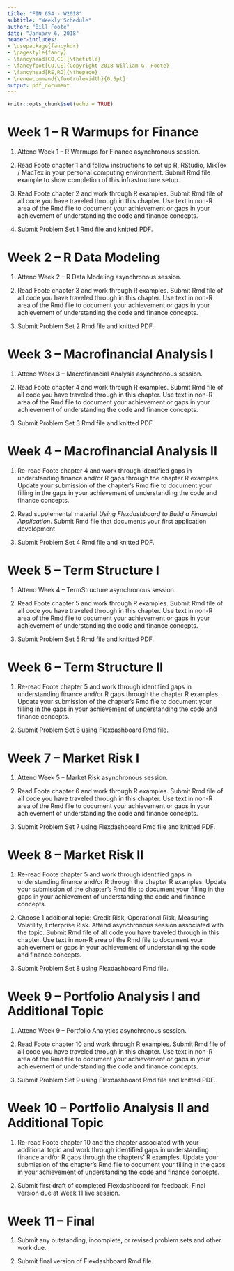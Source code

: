 ```yaml
---
title: "FIN 654 - W2018"
subtitle: "Weekly Schedule"
author: "Bill Foote"
date: "January 6, 2018"
header-includes:
- \usepackage{fancyhdr}
- \pagestyle{fancy}
- \fancyhead[CO,CE]{\thetitle}
- \fancyfoot[CO,CE]{Copyright 2018 William G. Foote}
- \fancyhead[RE,RO]{\thepage}
- \renewcommand{\footrulewidth}{0.5pt}
output: pdf_document
---
```


```r
knitr::opts_chunk$set(echo = TRUE)
```

# Week 1 – R Warmups for Finance

1.	Attend Week 1 – R Warmups for Finance asynchronous session.

2.	Read Foote chapter 1 and follow instructions to set up R, RStudio, MikTex / MacTex in your personal computing environment. Submit Rmd file example to show completion of this infrastructure setup.

3.	Read Foote chapter 2 and work through R examples. Submit Rmd file of all code you have traveled through in this chapter. Use text in non-R area of the Rmd file to document your achievement or gaps in your achievement of understanding the code and finance concepts.

4.	Submit Problem Set 1 Rmd file and knitted PDF.

# Week 2 – R Data Modeling

1.	Attend Week 2 – R Data Modeling asynchronous session.

2.	Read Foote chapter 3 and work through R examples. Submit Rmd file of all code you have traveled through in this chapter. Use text in non-R area of the Rmd file to document your achievement or gaps in your achievement of understanding the code and finance concepts.

3.	Submit Problem Set 2 Rmd file and knitted PDF.

# Week 3 – Macrofinancial Analysis I

1.	Attend Week 3 –  Macrofinancial Analysis asynchronous session.

2.	Read Foote chapter 4 and work through R examples. Submit Rmd file of all code you have traveled through in this chapter. Use text in non-R area of the Rmd file to document your achievement or gaps in your achievement of understanding the code and finance concepts.

3.	Submit Problem Set 3 Rmd file and knitted PDF.

# Week 4 – Macrofinancial Analysis II

1.	Re-read Foote chapter 4 and work through identified gaps in understanding finance and/or R gaps through the chapter R examples.  Update your submission of the chapter’s  Rmd file to document your filling in the gaps in your achievement of understanding the code and finance concepts.

2.	Read supplemental material _Using Flexdashboard to Build a Financial Application_.  Submit Rmd file that documents your first application development

3.	Submit Problem Set 4 Rmd file and knitted PDF.

# Week 5 – Term Structure I

1.	Attend Week 4 –  TermStructure asynchronous session.

2.	Read Foote chapter 5 and work through R examples. Submit Rmd file of all code you have traveled through in this chapter. Use text in non-R area of the Rmd file to document your achievement or gaps in your achievement of understanding the code and finance concepts.

3.	Submit Problem Set 5 Rmd file and knitted PDF.

# Week 6 – Term Structure II

1.	Re-read Foote chapter 5 and work through identified gaps in understanding finance and/or R gaps through the chapter R examples.  Update your submission of the chapter’s  Rmd file to document your filling in the gaps in your achievement of understanding the code and finance concepts.

2.	Submit Problem Set 6 using Flexdashboard Rmd file.

# Week 7 – Market Risk I

1.	Attend Week 5 –  Market Risk asynchronous session.

2.	Read Foote chapter 6 and work through R examples. Submit Rmd file of all code you have traveled through in this chapter. Use text in non-R area of the Rmd file to document your achievement or gaps in your achievement of understanding the code and finance concepts.

3.	Submit Problem Set 7 using Flexdashboard Rmd file and knitted PDF.

# Week 8 –  Market Risk II

1.	Re-read Foote chapter 5 and work through identified gaps in understanding finance and/or R through the chapter R examples.  Update your submission of the chapter’s Rmd file to document your filling in the gaps in your achievement of understanding the code and finance concepts.

2.	Choose 1 additional topic: Credit Risk, Operational Risk, Measuring Volatility, Enterprise Risk. Attend asynchronous session associated with the topic.  Submit Rmd file of all code you have traveled through in this chapter. Use text in non-R area of the Rmd file to document your achievement or gaps in your achievement of understanding the code and finance concepts.

3.	Submit Problem Set 8 using Flexdashboard Rmd file.

# Week 9 – Portfolio Analysis I and Additional Topic

1.	Attend Week 9 –  Portfolio Analytics asynchronous session.

2.	Read Foote chapter 10 and work through R examples. Submit Rmd file of all code you have traveled through in this chapter. Use text in non-R area of the Rmd file to document your achievement or gaps in your achievement of understanding the code and finance concepts.

3.	Submit Problem Set 9 using Flexdashboard Rmd file and knitted PDF.

# Week 10 – Portfolio Analysis II and Additional Topic

1.	Re-read Foote chapter 10 and the chapter associated with your additional topic and work through identified gaps in understanding finance and/or R gaps through the chapters’ R examples.  Update your submission of the chapter’s Rmd file to document your filling in the gaps in your achievement of understanding the code and finance concepts.

2.	Submit first draft of completed Flexdashboard for feedback. Final version due at Week 11 live session.

# Week 11 – Final

1. Submit any outstanding, incomplete, or revised problem sets and other work due.

2. Submit final version of Flexdashboard.Rmd file.
